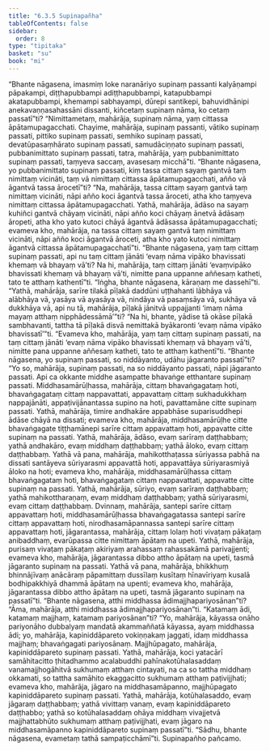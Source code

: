 ```yaml
---
title: "6.3.5 Supinapañha"
tableOfContents: false
sidebar:
  order: 8
type: "tipitaka"
basket: "su"
book: "mi"
---
```



<DynamicBreadcrumb />

<Division number="194" book="mi">

<Paragraph number="1284" book="mi">
“Bhante nāgasena, imasmiṃ loke naranāriyo supinaṃ passanti kalyāṇampi pāpakampi, diṭṭhapubbampi adiṭṭhapubbampi, katapubbampi akatapubbampi, khemampi sabhayampi, dūrepi santikepi, bahuvidhānipi anekavaṇṇasahassāni dissanti, kiñcetaṃ supinaṃ nāma, ko cetaṃ passatī”ti? “Nimittametaṃ, mahārāja, supinaṃ nāma, yaṃ cittassa āpātamupagacchati. Chayime, mahārāja, supinaṃ passanti, vātiko supinaṃ passati, pittiko supinaṃ passati, semhiko supinaṃ passati, devatūpasaṃhārato supinaṃ passati, samudāciṇṇato supinaṃ passati, pubbanimittato supinaṃ passati, tatra, mahārāja, yaṃ pubbanimittato supinaṃ passati, taṃyeva saccaṃ, avasesaṃ micchā”ti.
</Paragraph>

<Paragraph number="1285" book="mi">
“Bhante nāgasena, yo pubbanimittato supinaṃ passati, kiṃ tassa cittaṃ sayaṃ gantvā taṃ nimittaṃ vicināti, taṃ vā nimittaṃ cittassa āpātamupagacchati, añño vā āgantvā tassa ārocetī”ti? “Na, mahārāja, tassa cittaṃ sayaṃ gantvā taṃ nimittaṃ vicināti, nāpi añño koci āgantvā tassa āroceti, atha kho taṃyeva nimittaṃ cittassa āpātamupagacchati. Yathā, mahārāja, ādāso na sayaṃ kuhiñci gantvā chāyaṃ vicināti, nāpi añño koci chāyaṃ ānetvā ādāsaṃ āropeti, atha kho yato kutoci chāyā āgantvā ādāsassa āpātamupagacchati; evameva kho, mahārāja, na tassa cittaṃ sayaṃ gantvā taṃ nimittaṃ vicināti, nāpi añño koci āgantvā āroceti, atha kho yato kutoci nimittaṃ āgantvā cittassa āpātamupagacchatī”ti.
</Paragraph>

<Paragraph number="1286" book="mi">
“Bhante nāgasena, yaṃ taṃ cittaṃ supinaṃ passati, api nu taṃ cittaṃ jānāti ‘evaṃ nāma vipāko bhavissati khemaṃ vā bhayaṃ vā’ti? Na hi, mahārāja, taṃ cittaṃ jānāti ‘evaṃvipāko bhavissati khemaṃ vā bhayaṃ vā’ti, nimitte pana uppanne aññesaṃ katheti, tato te atthaṃ kathentī”ti.
</Paragraph>

<Paragraph number="1287" book="mi">
“Iṅgha, bhante nāgasena, kāraṇaṃ me dassehī”ti. “Yathā, mahārāja, sarīre tilakā pīḷakā daddūni uṭṭhahanti lābhāya vā alābhāya vā, yasāya vā ayasāya vā, nindāya vā pasaṃsāya vā, sukhāya vā dukkhāya vā, api nu tā, mahārāja, pīḷakā jānitvā uppajjanti ‘imaṃ nāma mayaṃ atthaṃ nipphādessāmā’”ti? “Na hi, bhante, yādise tā okāse pīḷakā sambhavanti, tattha tā pīḷakā disvā nemittakā byākaronti ‘evaṃ nāma vipāko bhavissatī’”ti. “Evameva kho, mahārāja, yaṃ taṃ cittaṃ supinaṃ passati, na taṃ cittaṃ jānāti ‘evaṃ nāma vipāko bhavissati khemaṃ vā bhayaṃ vā’ti, nimitte pana uppanne aññesaṃ katheti, tato te atthaṃ kathentī”ti.
</Paragraph>

<Paragraph number="1288" book="mi">
“Bhante nāgasena, yo supinaṃ passati, so niddāyanto, udāhu jāgaranto passatī”ti? “Yo so, mahārāja, supinaṃ passati, na so niddāyanto passati, nāpi jāgaranto passati. Api ca okkante middhe asampatte bhavaṅge etthantare supinaṃ passati. Middhasamārūḷhassa, mahārāja, cittaṃ bhavaṅgagataṃ hoti, bhavaṅgagataṃ cittaṃ nappavattati, appavattaṃ cittaṃ sukhadukkhaṃ nappajānāti, appaṭivijānantassa supino na hoti, pavattamāne citte supinaṃ passati.
</Paragraph>

<Paragraph number="1289" book="mi">
Yathā, mahārāja, timire andhakāre appabhāse suparisuddhepi ādāse chāyā na dissati; evameva kho, mahārāja, middhasamārūḷhe citte bhavaṅgagate tiṭṭhamānepi sarīre cittaṃ appavattaṃ hoti, appavatte citte supinaṃ na passati. Yathā, mahārāja, ādāso, evaṃ sarīraṃ daṭṭhabbaṃ; yathā andhakāro, evaṃ middhaṃ daṭṭhabbaṃ; yathā āloko, evaṃ cittaṃ daṭṭhabbaṃ.
</Paragraph>

<Paragraph number="1290" book="mi">
Yathā vā pana, mahārāja, mahikotthaṭassa sūriyassa pabhā na dissati santāyeva sūriyarasmi appavattā hoti, appavattāya sūriyarasmiyā āloko na hoti; evameva kho, mahārāja, middhasamārūḷhassa cittaṃ bhavaṅgagataṃ hoti, bhavaṅgagataṃ cittaṃ nappavattati, appavatte citte supinaṃ na passati. Yathā, mahārāja, sūriyo, evaṃ sarīraṃ daṭṭhabbaṃ; yathā mahikottharaṇaṃ, evaṃ middhaṃ daṭṭhabbaṃ; yathā sūriyarasmi, evaṃ cittaṃ daṭṭhabbaṃ.
</Paragraph>

<Paragraph number="1291" book="mi">
Dvinnaṃ, mahārāja, santepi sarīre cittaṃ appavattaṃ hoti, middhasamārūḷhassa bhavaṅgagatassa santepi sarīre cittaṃ appavattaṃ hoti, nirodhasamāpannassa santepi sarīre cittaṃ appavattaṃ hoti, jāgarantassa, mahārāja, cittaṃ lolaṃ hoti vivaṭaṃ pākaṭaṃ anibaddhaṃ, evarūpassa citte nimittaṃ āpātaṃ na upeti. Yathā, mahārāja, purisaṃ vivaṭaṃ pākaṭaṃ akiriyaṃ arahassaṃ rahassakāmā parivajjenti; evameva kho, mahārāja, jāgarantassa dibbo attho āpātaṃ na upeti, tasmā jāgaranto supinaṃ na passati. Yathā vā pana, mahārāja, bhikkhuṃ bhinnājīvaṃ anācāraṃ pāpamittaṃ dussīlaṃ kusītaṃ hīnavīriyaṃ kusalā bodhipakkhiyā dhammā āpātaṃ na upenti; evameva kho, mahārāja, jāgarantassa dibbo attho āpātaṃ na upeti, tasmā jāgaranto supinaṃ na passatī”ti.
</Paragraph>

<Paragraph number="1292" book="mi">
“Bhante nāgasena, atthi middhassa ādimajjhapariyosānan”ti? “Āma, mahārāja, atthi middhassa ādimajjhapariyosānan”ti. “Katamaṃ ādi, katamaṃ majjhaṃ, katamaṃ pariyosānan”ti? “Yo, mahārāja, kāyassa onāho pariyonāho dubbalyaṃ mandatā akammaññatā kāyassa, ayaṃ middhassa ādi; yo, mahārāja, kapiniddāpareto vokiṇṇakaṃ jaggati, idaṃ middhassa majjhaṃ; bhavaṅgagati pariyosānaṃ. Majjhūpagato, mahārāja, kapiniddāpareto supinaṃ passati. Yathā, mahārāja, koci yatacārī samāhitacitto ṭhitadhammo acalabuddhi pahīnakotūhalasaddaṃ vanamajjhogāhitvā sukhumaṃ atthaṃ cintayati, na ca so tattha middhaṃ okkamati, so tattha samāhito ekaggacitto sukhumaṃ atthaṃ paṭivijjhati; evameva kho, mahārāja, jāgaro na middhasamāpanno, majjhūpagato kapiniddāpareto supinaṃ passati. Yathā, mahārāja, kotūhalasaddo, evaṃ jāgaraṃ daṭṭhabbaṃ; yathā vivittaṃ vanaṃ, evaṃ kapiniddāpareto daṭṭhabbo; yathā so kotūhalasaddaṃ ohāya middhaṃ vivajjetvā majjhattabhūto sukhumaṃ atthaṃ paṭivijjhati, evaṃ jāgaro na middhasamāpanno kapiniddāpareto supinaṃ passatī”ti. “Sādhu, bhante nāgasena, evametaṃ tathā sampaṭicchāmī”ti.

</Paragraph>
</Division>

<Paragraph number="1293" type="center" book="mi">
Supinapañho pañcamo.
</Paragraph>